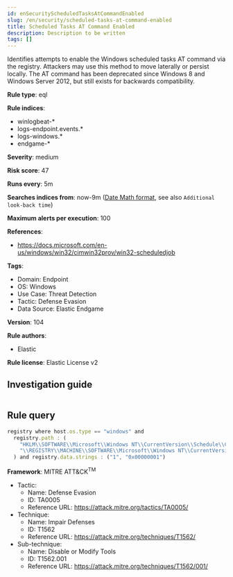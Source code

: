 ```yaml
---
id: enSecurityScheduledTasksAtCommandEnabled
slug: /en/security/scheduled-tasks-at-command-enabled
title: Scheduled Tasks AT Command Enabled
description: Description to be written
tags: []
---
```


<div id="scheduled-tasks-at-command-enabled"></div>

Identifies attempts to enable the Windows scheduled tasks AT command via the registry. Attackers may use this method to move laterally or persist locally. The AT command has been deprecated since Windows 8 and Windows Server 2012, but still exists for backwards compatibility.

**Rule type**: eql

**Rule indices**: 

* winlogbeat-*
* logs-endpoint.events.*
* logs-windows.*
* endgame-*

**Severity**: medium

**Risk score**: 47

**Runs every**: 5m

**Searches indices from**: now-9m ([Date Math format](((ref))/common-options.html#date-math), see also <DocLink id="enSecurityRulesUiCreate" section="set-the-rules-schedule">`Additional look-back time`</DocLink>)

**Maximum alerts per execution**: 100

**References**: 

* https://docs.microsoft.com/en-us/windows/win32/cimwin32prov/win32-scheduledjob

**Tags**: 

* Domain: Endpoint
* OS: Windows
* Use Case: Threat Detection
* Tactic: Defense Evasion
* Data Source: Elastic Endgame

**Version**: 104

**Rule authors**: 

* Elastic

**Rule license**: Elastic License v2

## Investigation guide

```markdown

```

## Rule query

```js
registry where host.os.type == "windows" and
  registry.path : (
    "HKLM\\SOFTWARE\\Microsoft\\Windows NT\\CurrentVersion\\Schedule\\Configuration\\EnableAt",
    "\\REGISTRY\\MACHINE\\SOFTWARE\\Microsoft\\Windows NT\\CurrentVersion\\Schedule\\Configuration\\EnableAt"
  ) and registry.data.strings : ("1", "0x00000001")

```

**Framework**: MITRE ATT&CK<sup>TM</sup>

* Tactic:
    * Name: Defense Evasion
    * ID: TA0005
    * Reference URL: https://attack.mitre.org/tactics/TA0005/
* Technique:
    * Name: Impair Defenses
    * ID: T1562
    * Reference URL: https://attack.mitre.org/techniques/T1562/
* Sub-technique:
    * Name: Disable or Modify Tools
    * ID: T1562.001
    * Reference URL: https://attack.mitre.org/techniques/T1562/001/

